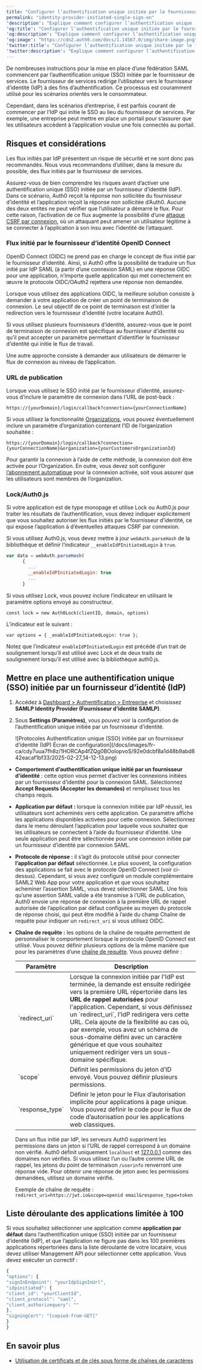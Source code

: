 ```yaml
---
title: "Configurer l’authentification unique initiée par le fournisseur d’identité SAML"
permalink: "identity-provider-initiated-single-sign-on"
'description': "Explique comment configurer l’authentification unique (SSO) initiée par le fournisseur d’identité SAML."
'og:title': "Configurer l’authentification unique initiée par le fournisseur d’identité SAML"
'og:description': "Explique comment configurer l’authentification unique (SSO) initiée par le fournisseur d’identité SAML."
'og:image': "https://cdn2.auth0.com/docs/1.14567.0/img/share-image.png"
'twitter:title': "Configurer l’authentification unique initiée par le fournisseur d’identité SAML"
'twitter:description': "Explique comment configurer l’authentification unique (SSO) initiée par le fournisseur d’identité SAML."
---
```


De nombreuses instructions pour la mise en place d’une fédération <Tooltip href="/docs/docs/fr-ca/glossary?term=security-assertion-markup-language" tip="Security Assertion Markup Language (SAML)
Protocole normalisé permettant à deux parties d’échanger des informations d’authentification sans mot de passe." cta="Voir le glossaire">SAML</Tooltip> commencent par l’authentification unique (<Tooltip href="/docs/docs/fr-ca/glossary?term=single-sign-on" tip="Authentification unique (SSO)
Service qui, après qu’un utilisateur se soit connecté à une application, le connecte automatiquement à d’autres applications." cta="Voir le glossaire">SSO</Tooltip>) initiée par le fournisseur de services. Le fournisseur de services redirige l’utilisateur vers le fournisseur d’identité (<Tooltip href="/docs/docs/fr-ca/glossary?term=idp" tip="Fournisseur d’identité (IdP)
Service de stockage et de gestion des identités numériques." cta="Voir le glossaire">IdP</Tooltip>) à des fins d’authentification. Ce processus est couramment utilisé pour les scénarios orientés vers le consommateur.

Cependant, dans les scénarios d’entreprise, il est parfois courant de commencer par l’IdP qui initie le SSO au lieu du fournisseur de services. Par exemple, une entreprise peut mettre en place un portail pour s’assurer que les utilisateurs accèdent à l’application voulue une fois connectés au portail.

## Risques et considérations

Les flux initiés par IdP présentent un risque de sécurité et ne sont donc pas recommandés. Nous vous recommandons d’utiliser, dans la mesure du possible, des flux initiés par le fournisseur de services.

Assurez-vous de bien comprendre les risques avant d’activer une authentification unique (SSO) initiée par un fournisseur d’identité (IdP). Dans ce scénario, Auth0 reçoit la réponse non sollicitée du fournisseur d’identité et l’application reçoit la réponse non sollicitée d’Auth0. Aucune des deux entités ne peut vérifier que l’utilisateur a démarré le flux. Pour cette raison, l’activation de ce flux augmente la possibilité d’une [attaque CSRF par connexion](https://support.detectify.com/support/solutions/articles/48001048951-login-csrf), où un attaquant peut amener un utilisateur légitime à se connecter à l’application à son insu avec l’identité de l’attaquant.

### Flux initié par le fournisseur d’identité OpenID Connect

<Tooltip href="/docs/docs/fr-ca/glossary?term=openid" tip="OpenID
Norme ouverte d’authentification qui permet aux applications de vérifier l’identité des utilisateurs sans avoir à collecter leurs informations de connexion." cta="Voir le glossaire">OpenID</Tooltip> Connect (OIDC) ne prend pas en charge le concept de flux initié par le fournisseur d’identité. Ainsi, si Auth0 offre la possibilité de traduire un flux initié par IdP SAML (à partir d’une connexion SAML) en une réponse OIDC pour une application, n’importe quelle application qui met correctement en œuvre le protocole OIDC/OAuth2 rejettera une réponse non demandée.

Lorsque vous utilisez des applications OIDC, la meilleure solution consiste à demander à votre application de créer un point de terminaison de connexion. Le seul objectif de ce point de terminaison est d’initier la redirection vers le fournisseur d’identité (votre locataire Auth0).

Si vous utilisez plusieurs fournisseurs d’identité, assurez-vous que le point de terminaison de connexion est spécifique au fournisseur d’identité ou qu’il peut accepter un paramètre permettant d’identifier le fournisseur d’identité qui initie le flux de travail.

Une autre approche consiste à demander aux utilisateurs de démarrer le flux de connexion au niveau de l’application.

### URL de publication

Lorsque vous utilisez le SSO initié par le fournisseur d’identité, assurez-vous d’inclure le paramètre de connexion dans l’URL de post-back :

``` lines
https://{yourDomain}/login/callback?connection={yourConnectionName}
```

Si vous utilisez la fonctionnalité [Organizations](https://auth0.com/docs/manage-users/organizations), vous pouvez éventuellement inclure un paramètre d’organization contenant l’ID de l’organization souhaitée :

``` lines
https://{yourDomain}/login/callback?connection={yourConnectionName}&organization={yourCustomersOrganizationId}
```

<Callout icon="file-lines" color="#0EA5E9" iconType="regular">

Pour garantir la connexion à l’aide de cette méthode, la connexion doit être activée pour l’Organization. En outre, vous devez soit configurer [l’abonnement automatique](https://auth0.com/docs/manage-users/organizations/configure-organizations/grant-just-in-time-membership) pour la connexion activée, soit vous assurer que les utilisateurs sont membres de l’organization.

</Callout>

### Lock/Auth0.js

Si votre application est de type monopage et utilise Lock ou Auth0.js pour traiter les résultats de l’authentification, vous devez indiquer explicitement que vous souhaitez autoriser les flux initiés par le fournisseur d’identité, ce qui expose l’application à d’éventuelles attaques CSRF par connexion.

Si vous utilisez Auth0.js, vous devez mettre à jour `webAuth.parseHash` de la bibliothèque et définir l’indicateur `__enableIdPInitiatedLogin` à `true`.

```javascript lines
var data = webAuth.parseHash(
      {
        ...
        __enableIdPInitiatedLogin: true
        ...
      }
```

Si vous utilisez Lock, vous pouvez inclure l’indicateur en utilisant le paramètre options envoyé au constructeur.

`const lock = new Auth0Lock(clientID, domain, options)`

L’indicateur est le suivant :

`var options = {
_enableIdPInitiatedLogin: true
};`

Notez que l’indicateur `enableIdPInitiatedLogin` est précédé d’un trait de soulignement lorsqu’il est utilisé avec Lock et de deux traits de soulignement lorsqu’il est utilisé avec la bibliothèque auth0.js.

## Mettre en place une authentification unique (SSO) initiée par un fournisseur d’identité (IdP)

1. Accédez à [Dashboard > Authentification > Entreprise](https://manage.auth0.com/#/connections/enterprise) et choisissez **SAMLP Identity Provider (Fournisseur d’identité SAMLP)**.
2. Sous **Settings (Paramètres)**, vous pouvez voir la configuration de l’authentification unique initiée par un fournisseur d’identité.

   <Frame>![Protocoles Authentification unique (SSO) initiée par un fournisseur d’identité (IdP) Écran de configuration](/docs/images/fr-ca/cdy7uua7fh8z/1HORCAp4fZQg0BOoIopvoS/92e0dcbf8a1d48b9abd842eacaf1bf33/2025-02-27_14-12-13.png)</Frame>

* **Comportement d’authentification unique initié par un fournisseur d’identité** : cette option vous permet d’activer les connexions initiées par un fournisseur d’identité pour la connexion SAML. Sélectionnez **Accept Requests (Accepter les demandes)** et remplissez tous les champs requis.
* **Application par défaut :** lorsque la connexion initiée par IdP réussit, les utilisateurs sont acheminés vers cette application. Ce paramètre affiche les applications disponibles activées pour cette connexion. Sélectionnez dans le menu déroulant l’application pour laquelle vous souhaitez que les utilisateurs se connectent à l’aide du fournisseur d’identité. Une seule application peut être sélectionnée pour une connexion initiée par un fournisseur d’identité par connexion SAML.
* **Protocole de réponse :** il s’agit du protocole utilisé pour connecter **l’application par défaut** sélectionnée. Le plus souvent, la configuration des applications se fait avec le protocole OpenID Connect (voir ci-dessus). Cependant, si vous avez configuré un module complémentaire SAML2 Web App pour votre application et que vous souhaitez acheminer l’assertion SAML, vous devez sélectionner SAML. Une fois qu’une assertion SAML valide a été transmise à l’URL de publication, Auth0 envoie une réponse de connexion à la première URL de rappel autorisée de l’application par défaut configurée au moyen du protocole de réponse choisi, qui peut être modifié à l’aide du champ Chaîne de requête pour indiquer un `redirect_uri` si vous utilisez OIDC.
* **Chaîne de requête :** les options de la chaîne de requête permettent de personnaliser le comportement lorsque le protocole OpenID Connect est utilisé. Vous pouvez définir plusieurs options de la même manière que pour les paramètres d’une [chaîne de requête](https://en.wikipedia.org/wiki/Query_string). Vous pouvez définir :

  <table class="table"><thead>
  <tr>
  <th>Paramètre</th>
  <th>Description</th>
  </tr>
  </thead>
  <tbody>
  <tr>
  <td>`redirect_uri`</td>
  <td>Lorsque la connexion initiée par l'IdP est terminée, la demande est ensuite redirigée vers la première URL répertoriée dans les <strong>URL de rappel autorisées</strong> pour l'application. Cependant, si vous définissez un `redirect_uri`, l'IdP redirigera vers cette URL. Cela ajoute de la flexibilité au cas où, par exemple, vous avez un schéma de sous-domaine défini avec un caractère générique et que vous souhaitez uniquement rediriger vers un sous-domaine spécifique.</td>
  </tr>
  <tr>
  <td>`scope`</td>
  <td>Définit les permissions du jeton d’ID envoyé. Vous pouvez définir plusieurs permissions.</td>
  </tr>
  <tr>
  <td>`response_type`</td>
  <td>Définir le jeton pour le Flux d’autorisation implicite pour applications à page unique. Vous pouvez définir le code pour le flux de code d’autorisation pour les applications web classiques.</td>
  </tr>
  </tbody>
  </table>
  
  <Warning>

  Dans un flux initié par IdP, les serveurs Auth0 suppriment les permissions dans un jeton si l’URL de rappel correspond à un domaine non vérifié. Auth0 définit uniquement `localhost` et [127.0.0.1](http://127.0.0.1/) comme des domaines non vérifiés. Si vous utilisez l’un ou l’autre comme URL de rappel, les jetons du point de terminaison `/userinfo` renverront une réponse vide. Pour obtenir une réponse de jeton avec les permissions demandées, utilisez un domaine vérifié.

  </Warning>

  Exemple de chaîne de requête :
  `redirect_uri=https://jwt.io&scope=openid email&response_type=token`

## Liste déroulante des applications limitée à 100

Si vous souhaitez sélectionner une application comme **application par défaut** dans l’authentification unique (SSO) initiée par un fournisseur d’identité (IdP), et que l’application ne figure pas dans les 100 premières applications répertoriées dans la liste déroulante de votre locataire, vous devez utiliser <Tooltip href="/docs/docs/fr-ca/glossary?term=management-api" tip="Management API
Un produit permettant aux clients d’effectuer des tâches administratives." cta="Voir le glossaire">Management API</Tooltip> pour sélectionner cette application. Vous devez exécuter un correctif :

```javascript lines
{
"options": {
"signInEndpoint": "yourIdpSignInUrl",
"idpinitiated": {
"client_id": "yourClientId",
"client_protocol": "saml",
"client_authorizequery": ""
},
"signingCert": "[copied-from-GET]"
}
}
```

## En savoir plus

* [Utilisation de certificats et de clés sous forme de chaînes de caractères](/docs/docs/fr-ca/authenticate/protocols/saml/saml-sso-integrations/work-with-certificates-and-keys-as-strings)